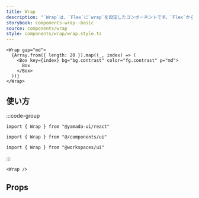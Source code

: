 ```yaml
---
title: Wrap
description: "`Wrap`は、`Flex`に`wrap`を設定したコンポーネントです。`Flex`から便利なスタイルのショートハンドを継承しています。"
storybook: components-wrap--basic
source: components/wrap
style: components/wrap/wrap.style.ts
---
```


```tsx preview
<Wrap gap="md">
  {Array.from({ length: 20 }).map((_, index) => (
    <Box key={index} bg="bg.contrast" color="fg.contrast" p="md">
      Box
    </Box>
  ))}
</Wrap>
```

## 使い方

:::code-group

```tsx [package]
import { Wrap } from "@yamada-ui/react"
```

```tsx [alias]
import { Wrap } from "@/components/ui"
```

```tsx [monorepo]
import { Wrap } from "@workspaces/ui"
```

:::

```tsx
<Wrap />
```

## Props

<PropsTable name="wrap" />
